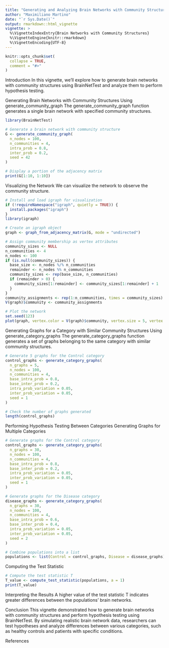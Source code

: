 ```yaml
---
title: "Generating and Analyzing Brain Networks with Community Structures"
author: "Maximiliano Martino"
date: "`r Sys.Date()`"
output: rmarkdown::html_vignette
vignette: >
  %\VignetteIndexEntry{Brain Networks with Community Structures}
  %\VignetteEngine{knitr::rmarkdown}
  %\VignetteEncoding{UTF-8}
---
```


```r
knitr::opts_chunk$set(
  collapse = TRUE,
  comment = "#>"
)
```

Introduction
In this vignette, we'll explore how to generate brain networks with community structures using BrainNetTest and analyze them to perform hypothesis testing.

Generating Brain Networks with Community Structures
Using generate_community_graph
The generate_community_graph function generates a single brain network with specified community structures.

```r
library(BrainNetTest)

# Generate a brain network with community structure
G <- generate_community_graph(
  n_nodes = 100,
  n_communities = 4,
  intra_prob = 0.8,
  inter_prob = 0.2,
  seed = 42
)

# Display a portion of the adjacency matrix
print(G[1:10, 1:10])
```

Visualizing the Network
We can visualize the network to observe the community structure.

```r
# Install and load igraph for visualization
if (!requireNamespace("igraph", quietly = TRUE)) {
  install.packages("igraph")
}
library(igraph)

# Create an igraph object
graph <- graph_from_adjacency_matrix(G, mode = "undirected")

# Assign community membership as vertex attributes
community_sizes <- NULL
n_communities <- 4
n_nodes <- 100
if (is.null(community_sizes)) {
  base_size <- n_nodes %/% n_communities
  remainder <- n_nodes %% n_communities
  community_sizes <- rep(base_size, n_communities)
  if (remainder > 0) {
    community_sizes[1:remainder] <- community_sizes[1:remainder] + 1
  }
}
community_assignments <- rep(1:n_communities, times = community_sizes)
V(graph)$community <- community_assignments

# Plot the network
set.seed(123)
plot(graph, vertex.color = V(graph)$community, vertex.size = 5, vertex.label = NA)
```

Generating Graphs for a Category with Similar Community Structures
Using generate_category_graphs
The generate_category_graphs function generates a set of graphs belonging to the same category with similar community structures.

```r
# Generate 5 graphs for the Control category
control_graphs <- generate_category_graphs(
  n_graphs = 5,
  n_nodes = 100,
  n_communities = 4,
  base_intra_prob = 0.8,
  base_inter_prob = 0.2,
  intra_prob_variation = 0.05,
  inter_prob_variation = 0.05,
  seed = 1
)

# Check the number of graphs generated
length(control_graphs)
```

Performing Hypothesis Testing Between Categories
Generating Graphs for Multiple Categories

```r
# Generate graphs for the Control category
control_graphs <- generate_category_graphs(
  n_graphs = 30,
  n_nodes = 100,
  n_communities = 4,
  base_intra_prob = 0.8,
  base_inter_prob = 0.2,
  intra_prob_variation = 0.05,
  inter_prob_variation = 0.05,
  seed = 1
)

# Generate graphs for the Disease category
disease_graphs <- generate_category_graphs(
  n_graphs = 30,
  n_nodes = 100,
  n_communities = 4,
  base_intra_prob = 0.6,
  base_inter_prob = 0.4,
  intra_prob_variation = 0.05,
  inter_prob_variation = 0.05,
  seed = 2
)

# Combine populations into a list
populations <- list(Control = control_graphs, Disease = disease_graphs)
```

Computing the Test Statistic

```r
# Compute the test statistic T
T_value <- compute_test_statistic(populations, a = 1)
print(T_value)
```

Interpreting the Results
A higher value of the test statistic T indicates greater differences between the populations' brain networks.

Conclusion
This vignette demonstrated how to generate brain networks with community structures and perform hypothesis testing using BrainNetTest. By simulating realistic brain network data, researchers can test hypotheses and analyze differences between various categories, such as healthy controls and patients with specific conditions.

References